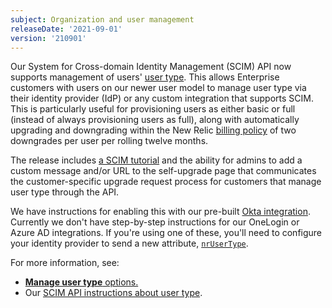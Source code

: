 ```yaml
---
subject: Organization and user management
releaseDate: '2021-09-01'
version: '210901'
---
```


Our System for Cross-domain Identity Management (SCIM) API now supports management of users' [user type](/docs/accounts/accounts-billing/new-relic-one-user-management/user-type). This allows Enterprise customers with users on our newer user model to manage user type via their identity provider (IdP) or any custom integration that supports SCIM. This is particularly useful for provisioning users as either basic or full (instead of always provisioning users as full), along with automatically upgrading and downgrading within the New Relic [billing policy](/docs/accounts/accounts-billing/new-relic-one-pricing-billing/new-relic-one-pricing-billing/#user-count) of two downgrades per user per rolling twelve months.

The release includes [a SCIM tutorial](/docs/accounts/accounts/automated-user-management/tutorial-manage-users-groups-scim) and the ability for admins to add a custom message and/or URL to the self-upgrade page that communicates the customer-specific upgrade request process for customers that manage user type through the API.

We have instructions for enabling this with our pre-built [Okta integration](/docs/accounts/accounts/automated-user-management/okta-scimsso-application-configuration/). Currently we don't have step-by-step instructions for our OneLogin or Azure AD integrations. If you're using one of these, you'll need to configure your identity provider to send a new attribute, [`nrUserType`](/docs/accounts/accounts/automated-user-management/scim-support-automated-user-management/#user-type).

For more information, see:

* [**Manage user type** options.](/docs/accounts/accounts-billing/new-relic-one-user-management/authentication-domains-saml-sso-scim-more/#user-upgrade)
* Our [SCIM API instructions about user type](/docs/accounts/accounts/automated-user-management/scim-support-automated-user-management/#user-type).
